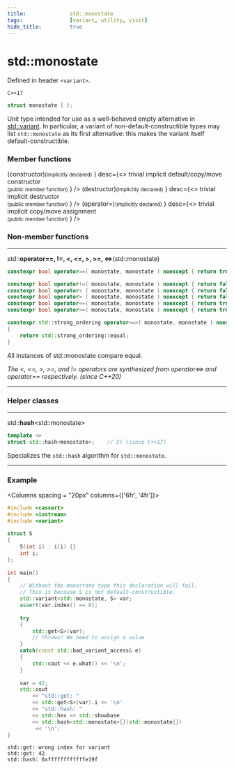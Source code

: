 ```yaml
---
title:				std::monostate
tags:				[variant, utility, visit]
hide_title:			true
---
```


# std::monostate

Defined in header `<variant>`.

`C++17`
```cpp
struct monostate { };
```

Unit type intended for use as a well-behaved empty alternative in [std::variant](../variant). In particular, a 
variant of non-default-constructible types may list `std::monostate` as its first alternative: this makes the variant itself default-constructible.

### Member functions

<SymbolTable noTraits>
    <Symbol name = {<>
                (constructor)<small>(implicitly declared)</small>
                </>}
    desc={<>
                trivial implicit default/copy/move constructor<br/>
                <small>(public member function)</small>
                </>}
                />
    <Symbol name ={<>
                (destructor)<small>(implicitly declared)</small>
                </>}
    desc={<>
                trivial implicit destructor<br/>
                <small>(public member function)</small>
                </>}
                />
    <Symbol name ={<>
                (operator=)<small>(implicitly declared)</small>
                </>}
    desc={<>
                trivial implicit copy/move assignment<br/>
                <small>(public member function)</small>
                </>}
                />
</SymbolTable>

### Non-member functions

---

std::**operator==, !=, &lt;, &lt;=, >, >=, &lt;=>**(std::monostate)
```cpp
constexpr bool operator==( monostate, monostate ) noexcept { return true; }     // 1) (since C++17)
```
```cpp
constexpr bool operator!=( monostate, monostate ) noexcept { return false; }
constexpr bool operator< ( monostate, monostate ) noexcept { return false; }
constexpr bool operator> ( monostate, monostate ) noexcept { return false; }
constexpr bool operator<=( monostate, monostate ) noexcept { return true; }
constexpr bool operator>=( monostate, monostate ) noexcept { return true; }     // 2) (C++17)
```
```cpp
constexpr std::strong_ordering operator<=>( monostate, monostate ) noexcept     
{
    return std::strong_ordering::equal;
}                                                                               // 2) (since C++20)
```
All instances of std::monostate compare equal.

*The &lt;, &lt;=, >, >=, and != operators are synthesized from operator&lt;=> and operator== respectively. (since C++20)*

---

### Helper classes

---

std::**hash**&lt;std::monostate>
```cpp
template <>
struct std::hash<monostate>;    // 2) (since C++17) 
```
Specializes the `std::hash` algorithm for `std::monostate`.

---

### Example

<Columns spacing = "20px" columns={['6fr', '4fr']}>
<div>

```cpp
#include <cassert>
#include <iostream>
#include <variant>
 
struct S
{
    S(int i) : i(i) {}
    int i;
};
 
int main()
{
    // Without the monostate type this declaration will fail.
    // This is because S is not default-constructible.
    std::variant<std::monostate, S> var;
    assert(var.index() == 0);
 
    try
    {
        std::get<S>(var); 
        // throws! We need to assign a value
    }
    catch(const std::bad_variant_access& e)
    {
        std::cout << e.what() << '\n';
    }
 
    var = 42;
    std::cout 
        << "std::get: " 
        << std::get<S>(var).i << '\n'
        << "std::hash: " 
        << std::hex << std::showbase
        << std::hash<std::monostate>{}(std::monostate{})
         << '\n';
}
```

</div>

<div>

```plaintext title="Possible Result"
std::get: wrong index for variant
std::get: 42
std::hash: 0xffffffffffffe19f
```

</div>
</Columns>
